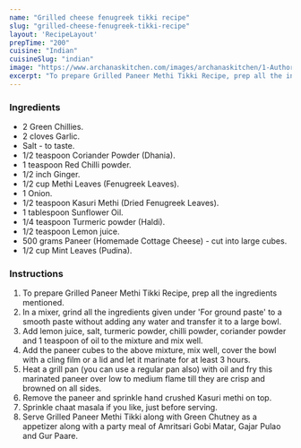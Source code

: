 ---
name: "Grilled cheese fenugreek tikki recipe"
slug: "grilled-cheese-fenugreek-tikki-recipe"
layout: 'RecipeLayout'
prepTime: "200"
cuisine: "Indian"
cuisineSlug: "indian"
image: "https://www.archanaskitchen.com/images/archanaskitchen/1-Author/umar/Paneer_Methi_Tikki.jpg"
excerpt: "To prepare Grilled Paneer Methi Tikki Recipe, prep all the ingredients mentioned"
---

### Ingredients

- 2 Green Chillies.
- 2 cloves Garlic.
- Salt - to taste.
- 1/2 teaspoon Coriander Powder (Dhania).
- 1 teaspoon Red Chilli powder.
- 1/2 inch Ginger.
- 1/2 cup Methi Leaves (Fenugreek Leaves).
- 1 Onion.
- 1/2 teaspoon Kasuri Methi (Dried Fenugreek Leaves).
- 1 tablespoon Sunflower Oil.
- 1/4 teaspoon Turmeric powder (Haldi).
- 1/2 teaspoon Lemon juice.
- 500 grams Paneer (Homemade Cottage Cheese) - cut into large cubes.
- 1/2 cup Mint Leaves (Pudina).

### Instructions

1. To prepare Grilled Paneer Methi Tikki Recipe, prep all the ingredients mentioned.
1. In a mixer, grind all the ingredients given under 'For ground paste'  to a smooth paste without adding any water and transfer it to a large bowl.
1. Add lemon juice, salt, turmeric powder, chilli powder, coriander powder and 1 teaspoon of oil to the mixture and mix well.
1. Add the paneer cubes to the above mixture, mix well, cover the bowl with a cling film or a lid and let it marinate for at least 3 hours.
1. Heat a grill pan (you can use a regular pan also) with oil and fry this marinated paneer over low to medium flame till they are crisp and browned on all sides.
1. Remove the paneer and sprinkle hand crushed Kasuri methi on top.
1. Sprinkle chaat masala if you like, just before serving.
1. Serve Grilled Paneer Methi Tikki along with Green Chutney as a appetizer along with a party meal of Amritsari Gobi Matar, Gajar Pulao and Gur Paare.
